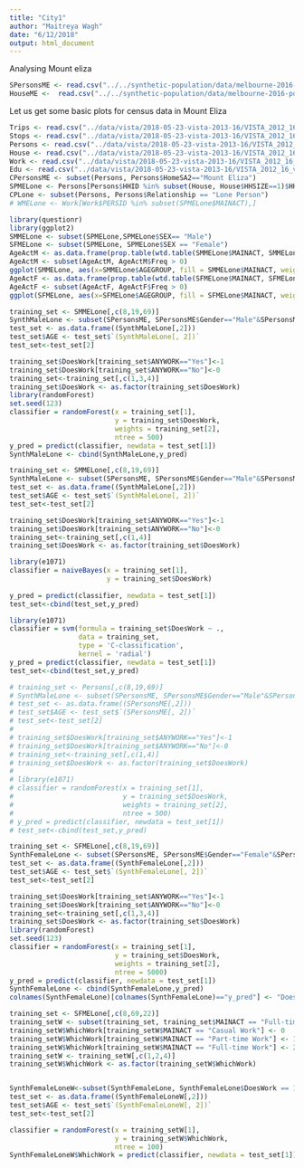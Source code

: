 ```yaml
---
title: "City1"
author: "Maitreya Wagh"
date: "6/12/2018"
output: html_document
---
```

Analysing Mount eliza
```r
SPersonsME <- read.csv("../../synthetic-population/data/melbourne-2016-population/melbourne/generated/SA2/Mount\ Eliza/population/persons.csv")
HouseME <-  read.csv("../../synthetic-population/data/melbourne-2016-population/melbourne/generated/SA2/Mount\ Eliza/population/households.csv")
```

Let us get some basic plots for census data in Mount Eliza

```r
Trips <- read.csv("../data/vista/2018-05-23-vista-2013-16/VISTA_2012_16_v1_SA1_CSV/T_VISTA12_16_SA1_V1.csv")
Stops <- read.csv("../data/vista/2018-05-23-vista-2013-16/VISTA_2012_16_v1_SA1_CSV/S_VISTA12_16_SA1_V1.csv")
Persons <- read.csv("../data/vista/2018-05-23-vista-2013-16/VISTA_2012_16_v1_SA1_CSV/P_VISTA12_16_SA1_V1.csv")
House <- read.csv("../data/vista/2018-05-23-vista-2013-16/VISTA_2012_16_v1_SA1_CSV/H_VISTA12_16_SA1_V1.csv")
Work <- read.csv("../data/vista/2018-05-23-vista-2013-16/VISTA_2012_16_v1_SA1_CSV/JTW_VISTA12_16_SA1_V1.csv")
Edu <- read.csv("../data/vista/2018-05-23-vista-2013-16/VISTA_2012_16_v1_SA1_CSV/JTE_VISTA12_16_SA1_V1.csv")
CPersonsME <- subset(Persons, Persons$HomeSA2=="Mount Eliza")
SPMELone <- Persons[Persons$HHID %in% subset(House, House$HHSIZE==1)$HHID, ]
CPLone <- subset(Persons, Persons$Relationship == "Lone Person")
# WMELone <- Work[Work$PERSID %in% subset(SPMELone$MAINACT),]


```

```r

library(questionr)
library(ggplot2)
SMMELone <- subset(SPMELone,SPMELone$SEX== "Male")
SFMELone <- subset(SPMELone, SPMELone$SEX == "Female")
AgeActM <- as.data.frame(prop.table(wtd.table(SMMELone$MAINACT, SMMELone$AGEGROUP, weights = SMMELone$CW_ADPERSWGT_LGA),2 ))
AgeActM <- subset(AgeActM, AgeActM$Freq > 0)
ggplot(SMMELone, aes(x=SMMELone$AGEGROUP, fill = SMMELone$MAINACT, weights = SMMELone$CW_ADPERSWGT_LGA))+geom_bar(position = "dodge") +  theme(axis.text.x = element_text(angle = 90, hjust = 1))
AgeActF <- as.data.frame(prop.table(wtd.table(SFMELone$MAINACT, SFMELone$AGEGROUP, weights = SFMELone$CW_ADPERSWGT_LGA),2 ))
AgeActF <- subset(AgeActF, AgeActF$Freq > 0)
ggplot(SFMELone, aes(x=SFMELone$AGEGROUP, fill = SFMELone$MAINACT, weights = SFMELone$CW_ADPERSWGT_LGA))+geom_bar(position = "dodge") +  theme(axis.text.x = element_text(angle = 90, hjust = 1))

```



```r
training_set <- SMMELone[,c(8,19,69)]
SynthMaleLone <- subset(SPersonsME, SPersonsME$Gender=="Male"&SPersonsME$RelationshipStatus=="LONE_PERSON")
test_set <- as.data.frame((SynthMaleLone[,2]))
test_set$AGE <- test_set$`(SynthMaleLone[, 2])`
test_set<-test_set[2]

training_set$DoesWork[training_set$ANYWORK=="Yes"]<-1
training_set$DoesWork[training_set$ANYWORK=="No"]<-0
training_set<-training_set[,c(1,3,4)]
training_set$DoesWork <- as.factor(training_set$DoesWork)
library(randomForest)
set.seed(123)
classifier = randomForest(x = training_set[1],
                          y = training_set$DoesWork,
                          weights = training_set[2],
                          ntree = 500)
y_pred = predict(classifier, newdata = test_set[1])
SynthMaleLone <- cbind(SynthMaleLone,y_pred)

```

```r
training_set <- SMMELone[,c(8,19,69)]
SynthMaleLone <- subset(SPersonsME, SPersonsME$Gender=="Male"&SPersonsME$RelationshipStatus=="LONE_PERSON")
test_set <- as.data.frame((SynthMaleLone[,2]))
test_set$AGE <- test_set$`(SynthMaleLone[, 2])`
test_set<-test_set[2]

training_set$DoesWork[training_set$ANYWORK=="Yes"]<-1
training_set$DoesWork[training_set$ANYWORK=="No"]<-0
training_set<-training_set[,c(1,4)]
training_set$DoesWork <- as.factor(training_set$DoesWork)

library(e1071)
classifier = naiveBayes(x = training_set[1],
                        y = training_set$DoesWork)
                        
y_pred = predict(classifier, newdata = test_set[1])
test_set<-cbind(test_set,y_pred)


```


```r


library(e1071)
classifier = svm(formula = training_set$DoesWork ~ .,
                 data = training_set,
                 type = 'C-classification',
                 kernel = 'radial')
y_pred = predict(classifier, newdata = test_set[1])
test_set<-cbind(test_set,y_pred)


```







```r
# training_set <- Persons[,c(8,19,69)]
# SynthMaleLone <- subset(SPersonsME, SPersonsME$Gender=="Male"&SPersonsME$RelationshipStatus=="LONE_PERSON")
# test_set <- as.data.frame((SPersonsME[,2]))
# test_set$AGE <- test_set$`(SPersonsME[, 2])`
# test_set<-test_set[2]
# 
# training_set$DoesWork[training_set$ANYWORK=="Yes"]<-1
# training_set$DoesWork[training_set$ANYWORK=="No"]<-0
# training_set<-training_set[,c(1,4)]
# training_set$DoesWork <- as.factor(training_set$DoesWork)
# 
# library(e1071)
# classifier = randomForest(x = training_set[1],
#                           y = training_set$DoesWork,
#                           weights = training_set[2],
#                           ntree = 500)
# y_pred = predict(classifier, newdata = test_set[1])
# test_set<-cbind(test_set,y_pred)

```


```r
training_set <- SFMELone[,c(8,19,69)]
SynthFemaleLone <- subset(SPersonsME, SPersonsME$Gender=="Female"&SPersonsME$RelationshipStatus=="LONE_PERSON")
test_set <- as.data.frame((SynthFemaleLone[,2]))
test_set$AGE <- test_set$`(SynthFemaleLone[, 2])`
test_set<-test_set[2]

training_set$DoesWork[training_set$ANYWORK=="Yes"]<-1
training_set$DoesWork[training_set$ANYWORK=="No"]<-0
training_set<-training_set[,c(1,3,4)]
training_set$DoesWork <- as.factor(training_set$DoesWork)
library(randomForest)
set.seed(123)
classifier = randomForest(x = training_set[1],
                          y = training_set$DoesWork,
                          weights = training_set[2],
                          ntree = 5000)
y_pred = predict(classifier, newdata = test_set[1])
SynthFemaleLone <- cbind(SynthFemaleLone,y_pred)
colnames(SynthFemaleLone)[colnames(SynthFemaleLone)=="y_pred"] <- "DoesWork"

training_set <- SFMELone[,c(8,69,22)]
training_setW <- subset(training_set, training_set$MAINACT == "Full-time Work"|training_set$MAINACT=="Part-time Work"|training_set$MAINACT=="Casual Work")
training_setW$WhichWork[training_setW$MAINACT == "Casual Work"] <- 0
training_setW$WhichWork[training_setW$MAINACT == "Part-time Work"] <- 1
training_setW$WhichWork[training_setW$MAINACT == "Full-time Work"] <- 2
training_setW <- training_setW[,c(1,2,4)]
training_setW$WhichWork <- as.factor(training_setW$WhichWork)


SynthFemaleLoneW<-subset(SynthFemaleLone, SynthFemaleLone$DoesWork == 1)
test_set <- as.data.frame((SynthFemaleLoneW[,2]))
test_set$AGE <- test_set$`(SynthFemaleLoneW[, 2])`
test_set<-test_set[2]

classifier = randomForest(x = training_setW[1],
                          y = training_setW$WhichWork,
                          ntree = 100)
SynthFemaleLoneW$WhichWork = predict(classifier, newdata = test_set[1])

```


